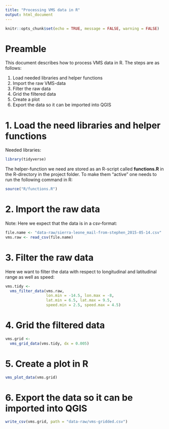 ```yaml
---
title: "Processing VMS data in R"
output: html_document
---
```


```r
knitr::opts_chunk$set(echo = TRUE, message = FALSE, warning = FALSE)
```

# Preamble

This document describes how to process VMS data in R. The steps are as follows:

1. Load needed libraries and helper functions
2. Import the raw VMS-data
3. Filter the raw data
4. Grid the filtered data
5. Create a plot
6. Export the data so it can be imported into QGIS

# 1. Load the need libraries and helper functions

Needed libraries:
```r
library(tidyverse)
```


The helper-function we need are stored as an R-script called **functions.R** in the R-directory in the project folder. To make them "active" one needs to run the following command in R:
```r
source("R/functions.R")
```

# 2. Import the raw data

Note: Here we expect that the data is in a csv-format:

```r
file.name <- "data-raw/sierra-leone_mail-from-stephen_2015-05-14.csv"
vms.raw <- read_csv(file.name)
```

# 3. Filter the raw data

Here we want to filter the data with respect to longitudinal and latitudinal range as well as speed:

```r
vms.tidy <-
  vms_filter_data(vms.raw,
                  lon.min = -14.5, lon.max = -8,
                  lat.min = 6.5, lat.max = 9.5,
                  speed.min = 2.5, speed.max = 4.5)
```

# 4. Grid the filtered data

```r
vms.grid <-
  vms_grid_data(vms.tidy, dx = 0.005)
```

# 5. Create a plot in R

```r
vms_plot_data(vms.grid)
```

# 6. Export the data so it can be imported into QGIS

```r
write_csv(vms.grid, path = "data-raw/vms-gridded.csv")
```

